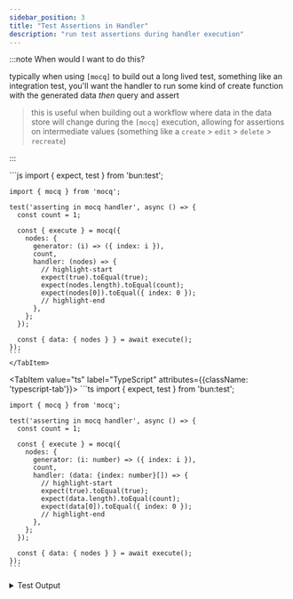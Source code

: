 ```yaml
---
sidebar_position: 3
title: "Test Assertions in Handler"
description: "run test assertions during handler execution"
---
```


:::note When would I want to do this?

typically when using `[mocq]` to build out a long lived test, something like an integration test, you'll want the handler to 
run some kind of create function with the generated data _then_ query and assert
> this is useful when building out a workflow where data in the data store will change during the `[mocq]` execution,
> allowing for assertions on intermediate values
> (something like a `create` > `edit` > `delete` > `recreate`)

:::


<Tabs groupId="code-block-language">
  <TabItem value="js" label="JavaScript" attributes={{className: 'javascript-tab'}}>
    ```js
    import { expect, test } from 'bun:test';

    import { mocq } from 'mocq';

    test('asserting in mocq handler', async () => {
      const count = 1;

      const { execute } = mocq({
        nodes: {
          generator: (i) => ({ index: i }),
          count,
          handler: (nodes) => {
            // highlight-start
            expect(true).toEqual(true);
            expect(nodes.length).toEqual(count);
            expect(nodes[0]).toEqual({ index: 0 });
            // highlight-end
          },
        };
      });
      
      const { data: { nodes } } = await execute();
    });
    ```
    </TabItem>
  <TabItem value="ts" label="TypeScript" attributes={{className: 'typescript-tab'}}>
    ```ts
    import { expect, test } from 'bun:test';

    import { mocq } from 'mocq';

    test('asserting in mocq handler', async () => {
      const count = 1;

      const { execute } = mocq({
        nodes: {
          generator: (i: number) => ({ index: i }),
          count,
          handler: (data: {index: number}[]) => {
            // highlight-start
            expect(true).toEqual(true);
            expect(data.length).toEqual(count);
            expect(data[0]).toEqual({ index: 0 });
            // highlight-end
          },
        };
      });
      
      const { data: { nodes } } = await execute();
    });
    ```
  </TabItem>
</Tabs>

<details>
<summary>
Test Output
</summary>
```bash
bun test v1.0.13 (f5bf67bd)

assert.test.ts:
✓ asserting in mocq handler [1.67ms]

 1 pass
 0 fail
 3 expect() calls
Ran 1 tests across 1 files. [24.00ms]
```
</details>